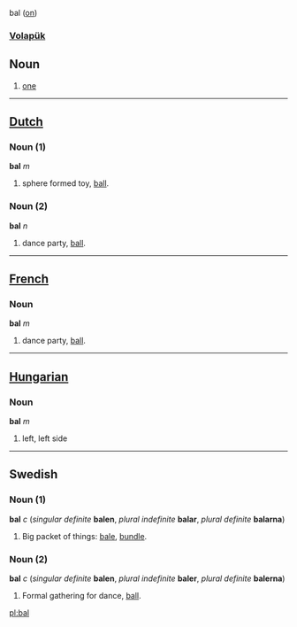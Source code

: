 bal ([[on]]) 
=== [[Volapük]] === 
== Noun == 
# [[one]]

----

==[[Dutch]]==

===Noun (1)===
'''bal''' ''m''

# sphere formed toy, [[ball]].

===Noun (2)===
'''bal''' ''n''

# dance party, [[ball]].

----

==[[French]]==

===Noun===
'''bal''' ''m''

# dance party, [[ball]].

----

==[[Hungarian]]==

===Noun===
'''bal''' ''m''

# left, left side

----

==Swedish==

===Noun (1)===
'''bal''' ''c'' (''singular definite'' '''balen''', ''plural indefinite'' '''balar''', ''plural definite'' '''balarna''')

# Big packet of things: [[bale]], [[bundle]].

===Noun (2)===
'''bal''' ''c'' (''singular definite'' '''balen''', ''plural indefinite'' '''baler''', ''plural definite'' '''balerna''')

# Formal gathering for dance, [[ball]].

[[pl:bal]]